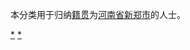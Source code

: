 {{Catnav|頁面分類|各種主題的頁面分類|依中国各省来作的分类|各地中国人|河南人|郑州人}}
{{Catnav|頁面分類|人物|各國人物|中国人|各地中国人|河南人|郑州人}}

本分类用于归纳[[籍贯|籍贯]]为[[河南省|河南省]][[新郑市|新郑市]]的人士。

[[Category:郑州人|*]]
[[Category:新郑市|*]]